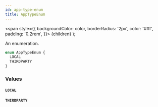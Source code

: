 ```yaml
---
id: app-type-enum
title: AppTypeEnum
---
```


<span
style={{
      backgroundColor: color,
      borderRadius: '2px',
      color: '#fff',
      padding: '0.2rem',
    }}>
{children}
</span>
);

An enumeration.

```graphql
enum AppTypeEnum {
  LOCAL
  THIRDPARTY
}
```

### Values

#### `LOCAL`

#### `THIRDPARTY`
